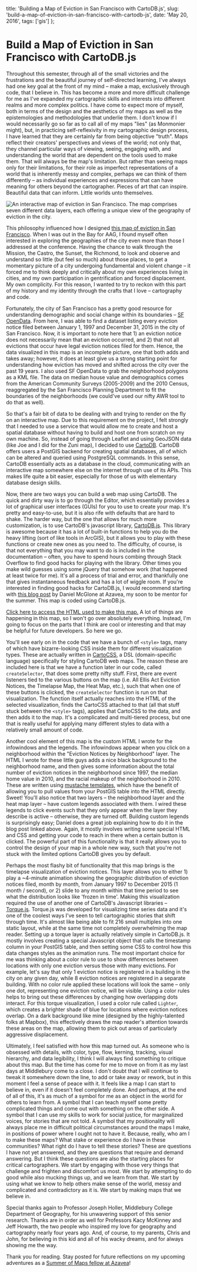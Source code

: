 
  title: 'Building a Map of Eviction in San Francisco with CartoDB.js',
  slug: 'build-a-map-of-eviction-in-san-francisco-with-cartodb-js',
  date: 'May 20, 2016',
  tags: ['gis']
};

<BlogPost tags={[TAGS.gis]}>

# Build a Map of Eviction in San Francisco with CartoDB.js

Throughout this semester, through all of the small victories and the frustrations and the beautiful journey of self-directed learning, I've always had one key goal at the front of my mind – make a map, exclusively through code, that I believe in. This has become a more and more difficult challenge for me as I've expanded my cartographic skills and interests into different realms and more complex politics. I have come to expect more of myself, both in terms of the design and the aesthetics of my maps as well as the epistemologies and methodologies that underlie them. I don't know if I would necessarily go so far as to call all of my maps "lies" (as Monmonier might), but, in practicing self-reflexivity in my cartographic design process, I have learned that they are certainly far from being objective "truth". Maps reflect their creators' perspectives and views of the world; not only that, they channel particular ways of viewing, seeing, engaging with, and understanding the world that are dependent on the tools used to make them. That will always be the map's limitation. But rather than seeing maps only for their limitations, for their role as imperfect representations of a world that is inherently messy and complex, perhaps we can think of them differently – as individual experiences and expressions that can have meaning for others beyond the cartographer. Pieces of art that can inspire. Beautiful data that can inform. Little worlds unto themselves.

![An interactive map of eviction in San Francisco. The map comprises seven different data layers, each offering a unique view of the geography of eviction in the city.](/blogs/build-a-map-of-evicition-in-san-francisco-with-cartodb-js/sf-eviction-map.png)

This philosophy influenced how I designed [this map of eviction in San Francisco](http://parkerziegler.github.io/sf-eviction-map/). When I was out in the Bay for AAG, I found myself often interested in exploring the geographies of the city even more than those I addressed at the conference. Having the chance to walk through the Mission, the Castro, the Sunset, the Richmond, to look and observe and understand so little (but feel so much) about those places, to get a momentary picture of a city undergoing fundamental and violent change – it forced me to think deeply and critically about my own experiences living in cities, and my own participation in gentrification and forced displacement. My own complicity. For this reason, I wanted to try to reckon with this part of my history and my identity through the crafts that I love – cartography and code.

Fortunately, the city of San Francisco has a pretty good resource for understanding demographic and social change within its boundaries – [SF OpenData](https://data.sfgov.org/). From here, I was able to find a dataset listing every eviction notice filed between January 1, 1997 and December 31, 2015 in the city of San Francisco. Now, it is important to note here that 1) an eviction notice does not necessarily mean that an eviction occurred, and 2) that not all evictions that occur have legal eviction notices filed for them. Hence, the data visualized in this map is an incomplete picture, one that both adds and takes away; however, it does at least give us a strong starting point for understanding how eviction has moved and shifted across the city over the past 19 years. I also used SF OpenData to grab the neighborhood polygons as a KML file. The data on median house value and demographics comes from the American Community Surveys (2005-2009) and the 2010 Census, reaggregated by the San Francisco Planning Department to fit the boundaries of the neighborhoods (we could've used our nifty AWR tool to do that as well).

So that's a fair bit of data to be dealing with and trying to render on the fly on an interactive map. Due to this requirement on the project, I felt strongly that I needed to use a service that would allow me to create and host a spatial database without having to build and host one from scratch on my own machine. So, instead of going through Leaflet and using GeoJSON data (like Joe and I did for the Zuni map), I decided to use [CartoDB](https://cartodb.com/). CartoDB offers users a PostGIS backend for creating spatial databases, all of which can be altered and queried using PostgreSQL commands. In this sense, CartoDB essentially acts as a database in the cloud, communicating with an interactive map somewhere else on the internet through use of its APIs. This makes life quite a bit easier, especially for those of us with elementary database design skills.

Now, there are two ways you can build a web map using CartoDB. The quick and dirty way is to go through the Editor, which essentially provides a lot of graphical user interfaces (GUIs) for you to use to create your map. It's pretty and easy-to-use, but it is also rife with defaults that are hard to shake. The harder way, but the one that allows for much more customization, is to use CartoDB's javascript library, [CartoDB.js](https://carto.com/developers/carto-js/v3/https://carto.com/developers/carto-js/v3/). This library is awesome because it has a lot of built-in functions to help you do the heavy lifting (sort of like tools in ArcGIS), but it allows you to play with these functions or create new ones as you need to. The difficulty, of course, is that not everything that you may want to do is included in the documentation – often, you have to spend hours combing through Stack Overflow to find good hacks for playing with the library. Other times you make wild guesses using some jQuery that somehow work (that happened at least twice for me). It's all a process of trial and error, and thankfully one that gives instantaneous feedback and has a lot of wiggle room. If you're interested in finding good hacks for CartoDB.js, I would recommend starting with [this blog post](http://www.azavea.com/blogs/atlas/2015/09/making-custom-infowindows-and-legends-in-cartodb-editor/) by Daniel McGlone at Azavea, my soon to be mentor for the summer. This map is coded using CartoDB.js.

[Click here to access the HTML used to make this map.](https://github.com/parkerziegler/sf-eviction-map/blob/master/index.html) A lot of things are happening in this map, so I won't go over absolutely everything. Instead, I'm going to focus on the parts that I think are cool or interesting and that may be helpful for future developers. So here we go.

You'll see early on in the code that we have a bunch of `<style>` tags, many of which have bizarre-looking CSS inside them for different visualization types. These are actually written in [CartoCSS](https://carto.com/developers/styling/cartocss/), a DSL (domain-specific language) specifically for styling CartoDB web maps. The reason these are included here is that we have a function later in our code, called `createSelector`, that does some pretty nifty stuff. First, there are event listeners tied to the various buttons on the map (i.e. All Ellis Act Eviction Notices, the Timelapse Map, the Heat Map, etc.), such that when one of these buttons is clicked, the `createSelector` function is run on that visualization. The function itself actually reaches into the HTML of the selected visualization, finds the CartoCSS attached to that (all that stuff stuck between the `<style>` tags), applies that CartoCSS to the data, and then adds it to the map. It's a complicated and multi-tiered process, but one that is really useful for applying many different styles to data with a relatively small amount of code.

Another cool element of this map is the custom HTML I wrote for the infowindows and the legends. The infowindows appear when you click on a neighborhood within the "Eviction Notices by Neighborhood" layer. The HTML I wrote for these little guys adds a nice black background to the neighborhood name, and then gives some information about the total number of eviction notices in the neighborhood since 1997, the median home value in 2010, and the racial makeup of the neighborhood in 2010. These are written using [mustache templates](https://mustache.github.io/), which have the benefit of allowing you to pull values from your PostGIS table into the HTML directly. Sweet! You'll also notice that two layers – the neighborhood layer and the heat map layer – have custom legends associated with them. I wired these legends to click events such that they only appear when the layer they describe is active – otherwise, they are turned off. Building custom legends is surprisingly easy; Daniel does a great job explaining how to do it in the blog post linked above. Again, it mostly involves writing some special HTML and CSS and getting your code to reach in there when a certain button is clicked. The powerful part of this functionality is that it really allows you to control the design of your map in a whole new way, such that you're not stuck with the limited options CartoDB gives you by default.

Perhaps the most flashy bit of functionality that this map brings is the timelapse visualization of eviction notices. This layer allows you to either 1) play a ~4-minute animation showing the geographic distribution of eviction notices filed, month by month, from January 1997 to December 2015 (1 month / second), or 2) slide to any month within that time period to see what the distribution looks like 'frozen in time'. Making this visualization required the use of another one of CartoDB's Javascript libraries – [Torque.js](https://carto.com/developers/torque-js/https://carto.com/developers/torque-js/). Torque.js was developed for visualizing time series data and it's one of the coolest ways I've seen to tell cartographic stories that shift through time. It's almost like being able to fit 216 small multiples into one static layout, while at the same time not completely overwhelming the map reader. Setting up a torque layer is actually relatively simple in CartoDB.js. It mostly involves creating a special Javascript object that calls the timestamp column in your PostGIS table, and then setting some CSS to control how this data changes styles as the animation runs. The most important choice for me was thinking about a color rule to use to show differences between locations with only one eviction versus those with many evictions. For example, let's say that only 1 eviction notice is registered in a building in the city on any given day, while 8 eviction notices are registered in a separate building. With no color rule applied these locations will look the same – only one dot, representing one eviction notice, will be visible. Using a color rules helps to bring out these differences by changing how overlapping dots interact. For this torque visualization, I used a color rule called `Lighter`, which creates a brighter shade of blue for locations where eviction notices overlap. On a dark background like mine (designed by the highly-talented folks at Mapbox), this effectively draws the map reader's attention towards these areas on the map, allowing them to pick out areas of particularly aggressive displacement.

Ultimately, I feel satisfied with how this map turned out. As someone who is obsessed with details, with color, type, flow, kerning, tracking, visual hierarchy, and data legibility, I think I will always find something to critique about this map. But the time has come for me to move on from it as my last days at Middlebury come to a close. I don't doubt that I will continue to tweak it somewhere down the line, to add or take away or rework, but in this moment I feel a sense of peace with it. It feels like a map I can start to believe in, even if it doesn't feel completely done. And perhaps, at the end of all of this, it's as much of a symbol for me as an object in the world for others to learn from. A symbol that I can teach myself some pretty complicated things and come out with something on the other side. A symbol that I can use my skills to work for social justice, for marginalized voices, for stories that are not told. A symbol that my positionality will always place me in difficult political circumstances around the maps I make, in positions of power where I ought not to have it. Because, really, who am I to make these maps? What stake or experience do I have in these communities? What right do I have to tell these stories? These are questions I have not yet answered, and they are questions that require and demand answering. But I think these questions are also the starting places for critical cartographers. We start by engaging with those very things that challenge and frighten and discomfort us most. We start by attempting to do good while also mucking things up, and we learn from that. We start by using what we know to help others make sense of the world, messy and complicated and contradictory as it is. We start by making maps that we believe in.

Special thanks again to Professor Joseph Holler, Middlebury College Department of Geography, for his unwavering support of this senior research. Thanks are in order as well for Professors Kacy McKinney and Jeff Howarth, the two people who inspired my love for geography and cartography nearly four years ago. And, of course, to my parents, Chris and John, for believing in this kid and all of his wacky dreams, and for always showing me the way.

Thank you for reading. Stay posted for future reflections on my upcoming adventures as a [Summer of Maps fellow at Azavea](https://www.azavea.com/blog/2016/05/02/announcing-our-2016-summer-of-maps-fellows-and-projects/)!

</BlogPost>
